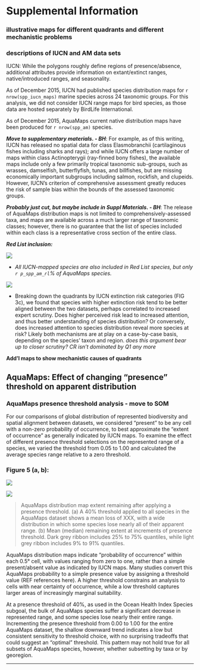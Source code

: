 # Supplemental Information

### illustrative maps for different quadrants and different mechanistic problems

### descriptions of IUCN and AM data sets

IUCN: While the polygons roughly define regions of presence/absence, additional attributes provide information on extant/extinct ranges, native/introduced ranges, and seasonality.

As of December 2015, IUCN had published species distribution maps for `r nrow(spp_iucn_maps)` marine species across 24 taxonomic groups.  For this analysis, we did not consider IUCN range maps for bird species, as those data are hosted separately by BirdLife International.

 As of December 2015, AquaMaps current native distribution maps have been produced for `r nrow(spp_am)` species.  
 
 ___Move to supplementary materials. - BH___: For example, as of this writing, IUCN has released no spatial data for class Elasmobranchii (cartilaginous fishes including sharks and rays); and while IUCN offers a large number of maps within class Actinopterygii (ray-finned bony fishes), the available maps include only a few primarily tropical taxonomic sub-groups, such as wrasses, damselfish, butterflyfish, tunas, and billfishes, but are missing economically important subgroups including salmon, rockfish, and clupeids.  However, IUCN's criterion of comprehensive assessment greatly reduces the risk of sample bias within the bounds of the assessed taxonomic groups.

___Probably just cut, but maybe include in Suppl Materials. - BH___: The release of AquaMaps distribution maps is not limited to comprehensively-assessed taxa, and maps are available across a much larger range of taxonomic classes; however, there is no guarantee that the list of species included within each class is a representative cross section of the entire class.

___Red List inclusion:___

![](figures/bar_by_taxa_assessed.png)

* _All IUCN-mapped species are also included in Red List species, but only `r p_spp_am_rl`% of AquaMaps species._

![](figures/barchart_spp_risk_quads.png)

* Breaking down the quadrants by IUCN extinction risk categories (FIG 3c), we found that species with higher extinction risk tend to be better aligned between the two datasets, perhaps correlated to increased expert scrutiny.  Does higher perceived risk lead to increased attention, and thus better understanding of species distribution? Or conversely, does increased attention to species distribution reveal more species at risk?  Likely both mechanisms are at play on a case-by-case basis, depending on the species' taxon and region. _does this argument bear up to closer scrutiny? CR isn't dominated by Q1 any more_


__Add'l maps to show mechanistic causes of quadrants__

## AquaMaps: Effect of changing "presence" threshold on apparent distribution

### AquaMaps presence threshold analysis - move to SOM

For our comparisons of global distribution of represented biodiversity and spatial alignment between datasets, we considered "present" to be any cell with a non-zero probability of occurrence, to best approximate the "extent of occurrence" as generally indicated by IUCN maps.  To examine the effect of different presence threshold selections on the represented range of a species, we varied the threshold from 0.05 to 1.00 and calculated the average species range relative to a zero threshold.

### Figure 5 (a, b):

![](figures/AMThreshold.png) 

![](figures/ribbon_AMThreshold.png)

>AquaMaps distribution map extent remaining after applying a presence threshold.  (a) A 40% threshold applied to all species in the AquaMaps dataset shows a mean loss of XXX, with a wide distribution in which some species lose nearly all of their apparent range.  (b) Mean (median) remaining extent at increments of presence threshold. Dark grey ribbon includes 25% to 75% quantiles, while light grey ribbon includes 9% to 91% quantiles.


AquaMaps distribution maps indicate "probability of occurrence" within each 0.5° cell, with values ranging from zero to one, rather than a simple present/absent value as indicated by IUCN maps.  Many studies convert this AquaMaps probability to a simple presence value by assigning a threshold value (REF references here).  A higher threshold constrains an analysis to cells with near certainty of occurrence, while a low threshold captures larger areas of increasingly marginal suitability.

At a presence threshold of 40%, as used in the Ocean Health Index Species subgoal, the bulk of AquaMaps species suffer a significant decrease in represented range, and some species lose nearly their entire range.  Incrementing the presence threshold from 0.00 to 1.00 for the entire AquaMaps dataset, the shallow downward trend indicates a low but consistent sensitivity to threshold choice, with no surprising tradeoffs that could suggest an "optimal" threshold.  This pattern may not hold true for all subsets of AquaMaps species, however, whether subsetting by taxa or by georegion.

-----  

